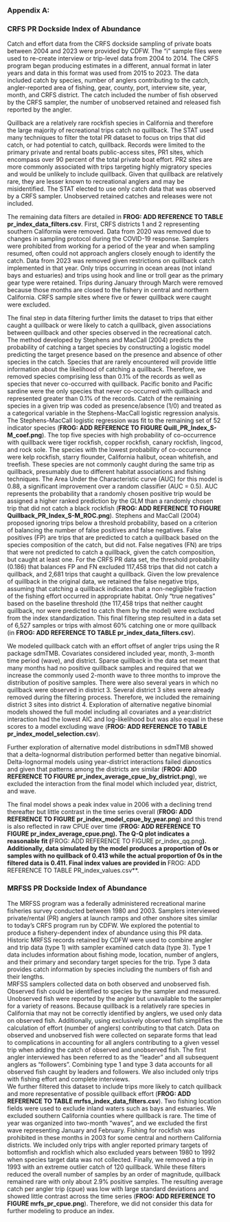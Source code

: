 ### Appendix A:

### CRFS PR Dockside Index of Abundance

Catch and effort data from the CRFS dockside sampling of private boats between 2004 and 2023 were provided by CDFW.  The “i” sample files were used to re-create interview or trip-level data from 2004 to 2014.  The CRFS program began producing estimates in a different, annual format in later years and data in this format was used from 2015 to 2023.   The data included catch by species, number of anglers contributing to the catch, angler-reported area of fishing, gear, county, port, interview site, year, month, and CRFS district.  The catch included the number of fish observed by the CRFS sampler, the number of unobserved retained and released fish reported by the angler.  

Quillback are a relatively rare rockfish species in California and therefore the large majority of recreational trips catch no quillback.  The STAT used many techniques to filter the total PR dataset to focus on trips that did catch, or had potential to catch, quillback.  Records were limited to the primary private and rental boats public-access sites, PR1 sites, which encompass over 90 percent of the total private boat effort.  PR2 sites are more commonly associated with trips targeting highly migratory species and would be unlikely to include quillback.  Given that quillback are relatively rare, they are lesser known to recreational anglers and may be misidentified.  The STAT elected to use only catch data that was observed by a CRFS sampler.  Unobserved retained catches and releases were not included.  

The remaining data filters are detailed in **FROG: ADD REFERENCE TO TABLE pr_index_data_filters.csv**.  First, CRFS districts 1 and 2 representing southern California were removed.  Data from 2020 was removed due to changes in sampling protocol during the COVID-19 response.  Samplers were prohibited from working for a period of the year and when sampling resumed, often could not approach anglers closely enough to identify the catch.  Data from 2023 was removed given restrictions on quillback catch implemented in that year.  Only trips occurring in ocean areas (not inland bays and estuaries) and trips using hook and line or troll gear as the primary gear type were retained.   Trips during January through March were removed because those months are closed to the fishery in central and northern California.  CRFS sample sites where five or fewer quillback were caught were excluded.  

The final step in data filtering further limits the dataset to trips that either caught a quillback or were likely to catch a quillback, given associations between quillback and other species observed in the recreational catch.  The method developed by Stephens and MacCall (2004) predicts the probability of catching a target species by constructing a logistic model predicting the target presence based on the presence and absence of other species in the catch.  Species that are rarely encountered will provide little information about the likelihood of catching a quillback.  Therefore, we removed species comprising less than 0.1% of the records as well as species that never co-occurred with quillback.  Pacific bonito and Pacific sardine were the only species that never co-occurred with quillback and represented greater than 0.1% of the records.  Catch of the remaining species in a given trip was coded as presence/absence (1/0) and treated as a categorical variable in the Stephens-MacCall logistic regression analysis.  
The Stephens-MacCall logistic regression was fit to the remaining set of 52 indicator species (**FROG:  ADD REFERENCE TO FIGURE Quill_PR_Index_S-M_coef.png**). The top five species with high probability of co-occurrence with quillback were tiger rockfish, copper rockfish, canary rockfish, lingcod, and rock sole. The species with the lowest probability of co-occurrence were kelp rockfish, starry flounder, California halibut, ocean whitefish, and treefish. These species are not commonly caught during the same trip as quillback, presumably due to different habitat associations and fishing techniques.  The Area Under the Characteristic curve (AUC) for this model is 0.88, a significant improvement over a random classifier (AUC = 0.5).  AUC represents the probability that a randomly chosen positive trip would be assigned a higher ranked prediction by the GLM than a randomly chosen trip that did not catch a black rockfish (**FROG:  ADD REFERENCE TO FIGURE Quillback_PR_Index_S-M_ROC.png**).
Stephens and MacCall (2004) proposed ignoring trips below a threshold probability, based on a criterion of balancing the number of false positives and false negatives. False positives (FP) are trips that are predicted to catch a quillback based on the species composition of the catch, but did not. False negatives (FN) are trips that were not predicted to catch a quillback, given the catch composition, but caught at least one. For the CRFS PR data set, the threshold probability (0.186) that balances FP and FN excluded 117,458 trips that did not catch a quillback, and 2,681 trips that caught a quillback. Given the low prevalence of quillback in the original data, we retained the false negative trips, assuming that catching a quillback indicates that a non-negligible fraction of the fishing effort occurred in appropriate habitat. Only “true negatives” based on the baseline threshold (the 117,458 trips that neither caught quillback, nor were predicted to catch them by the model) were excluded from the index standardization.  This final filtering step resulted in a data set of 6,527 samples or trips with almost 60% catching one or more quillback (in **FROG: ADD REFERENCE TO TABLE pr_index_data_filters.csv**).  

We modeled quillback catch with an effort offset of angler trips using the R package sdmTMB.  Covariates considered included year, month, 3-month time period (wave), and district.  Sparse quillback in the data set meant that many months had no positive quillback samples and required that we increase the commonly used 2-month wave to three months to improve the distribution of positive samples.  There were also several years in which no quillback were observed in district 3.  Several district 3 sites were already removed during the filtering process.  Therefore, we included the remaining district 3 sites into district 4. Exploration of alternative negative binomial models showed the full model including all covariates and a year:district interaction had the lowest AIC and log-likelihood but was also equal in these scores to a model excluding wave (**FROG:  ADD REFERENCE TO TABLE pr_index_model_selection.csv**).  

Further exploration of alternative model distributions in sdmTMB showed that a delta-lognormal distribution performed better than negative binomial.  Delta-lognormal models using year-district interactions failed dianostics and given that patterns among the districts are similar (**FROG: ADD REFERENCE TO FIGURE pr_index_average_cpue_by_district.png**), we excluded the interaction from the final model which included year, district, and wave.   

The final model shows a peak index value in 2006 with a declining trend thereafter but little contrast in the time series overall (**FROG: ADD REFERENCE TO FIGURE pr_index_model_cpue_by_year.png**) and this trend is also reflected in raw CPUE over time (**FROG: ADD REFERENCE TO FIGURE pr_index_average_cpue.png).  The Q-Q plot indicates a reasonable fit (**FROG: ADD REFERENCE TO FIGURE pr_index_qq.png**).  Additionally, data simulated by the model produces a proportion of 0s or samples with no quillback of 0.413 while the actual proportion of 0s in the filtered data is 0.411.  Final index values are provided in **FROG: ADD REFERENCE TO TABLE PR_index_values.csv**.  

### MRFSS PR Dockside Index of Abundance
The MRFSS program was a federally administered recreational marine fisheries survey conducted between 1980 and 2003.   Samplers interviewed private/rental (PR) anglers at launch ramps and other onshore sites similar to today’s CRFS program run by CDFW.  We explored the potential to produce a fishery-dependent index of abundance using this PR data.  Historic MRFSS records retained by CDFW were used to combine angler and trip data (type 1) with sampler examined catch data (type 3).  Type 1 data includes information about fishing mode, location, number of anglers, and their primary and secondary target species for the trip.  Type 3 data provides catch information by species including the numbers of fish and their lengths.  
MRFSS samplers collected data on both observed and unobserved fish.  Observed fish could be identified to species by the sampler and measured.  Unobserved fish were reported by the angler but unavailable to the sampler for a variety of reasons.  Because quillback is a relatively rare species in California that may not be correctly identified by anglers, we used only data on observed fish.  Additionally, using exclusively observed fish simplifies the calculation of effort (number of anglers) contributing to that catch.  Data on observed and unobserved fish were collected on separate forms that lead to complications in accounting for all anglers contributing to a given vessel trip when adding the catch of observed and unobserved fish.  The first angler interviewed has been referred to as the “leader” and all subsequent anglers as “followers”.  Combining type 1 and type 3 data accounts for all observed fish caught by leaders and followers.  We also included only trips with fishing effort and complete interviews.  
We further filtered this dataset to include trips more likely to catch quillback and more representative of possible quillback effort (**FROG: ADD REFERENCE TO TABLE mrfss_index_data_filters.csv**).  Two fishing location fields were used to exclude inland waters such as bays and estuaries.  We excluded southern California counties where quillback is rare.  The time of year was organized into two-month “waves”, and we excluded the first wave representing January and February. Fishing for rockfish was prohibited in these months in 2003 for some central and northern California districts.  We included only trips with angler reported primary targets of bottomfish and rockfish which also excluded years between 1980 to 1992 when species target data was not collected.  Finally, we removed a trip in 1993 with an extreme outlier catch of 120 quillback.  While these filters reduced the overall number of samples by an order of magnitude, quillback remained rare with only about 2.9% positive samples.  The resulting average catch per angler trip (cpue) was low with large standard deviations and showed little contrast across the time series (**FROG: ADD REFERENCE TO FIGURE mrfs_pr_cpue.png**).  Therefore, we did not consider this data for further modeling to produce an index.  

